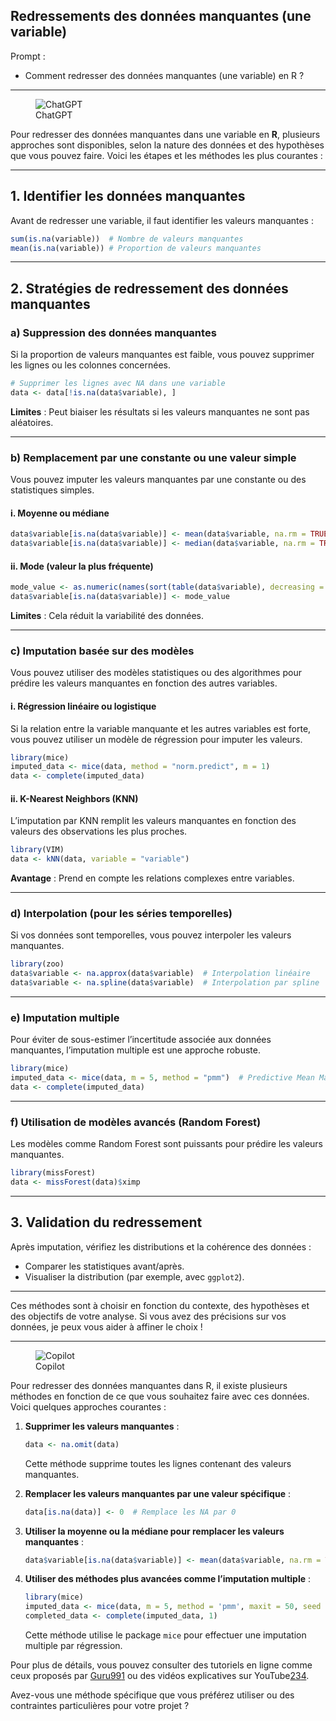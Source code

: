 ## Redressements des données manquantes (une variable)

::: {.callout-note appearance="simple"}
Prompt : 

* Comment redresser des données manquantes (une variable) en R ? 


:::

----

![ChatGPT](../img/ChatGPT.PNG)

Pour redresser des données manquantes dans une variable en **R**, plusieurs approches sont disponibles, selon la nature des données et des hypothèses que vous pouvez faire. Voici les étapes et les méthodes les plus courantes :

---

## 1. **Identifier les données manquantes**
Avant de redresser une variable, il faut identifier les valeurs manquantes :

```R
sum(is.na(variable))  # Nombre de valeurs manquantes
mean(is.na(variable)) # Proportion de valeurs manquantes
```

---

## 2. **Stratégies de redressement des données manquantes**

### a) **Suppression des données manquantes**
Si la proportion de valeurs manquantes est faible, vous pouvez supprimer les lignes ou les colonnes concernées.

```R
# Supprimer les lignes avec NA dans une variable
data <- data[!is.na(data$variable), ]
```

**Limites** : Peut biaiser les résultats si les valeurs manquantes ne sont pas aléatoires.

---

### b) **Remplacement par une constante ou une valeur simple**
Vous pouvez imputer les valeurs manquantes par une constante ou des statistiques simples.

#### i. Moyenne ou médiane
```R
data$variable[is.na(data$variable)] <- mean(data$variable, na.rm = TRUE)  # Moyenne
data$variable[is.na(data$variable)] <- median(data$variable, na.rm = TRUE)  # Médiane
```

#### ii. Mode (valeur la plus fréquente)
```R
mode_value <- as.numeric(names(sort(table(data$variable), decreasing = TRUE))[1])
data$variable[is.na(data$variable)] <- mode_value
```

**Limites** : Cela réduit la variabilité des données.

---

### c) **Imputation basée sur des modèles**
Vous pouvez utiliser des modèles statistiques ou des algorithmes pour prédire les valeurs manquantes en fonction des autres variables.

#### i. Régression linéaire ou logistique
Si la relation entre la variable manquante et les autres variables est forte, vous pouvez utiliser un modèle de régression pour imputer les valeurs.

```R
library(mice)
imputed_data <- mice(data, method = "norm.predict", m = 1)
data <- complete(imputed_data)
```

#### ii. K-Nearest Neighbors (KNN)
L’imputation par KNN remplit les valeurs manquantes en fonction des valeurs des observations les plus proches.

```R
library(VIM)
data <- kNN(data, variable = "variable")
```

**Avantage** : Prend en compte les relations complexes entre variables.

---

### d) **Interpolation (pour les séries temporelles)**
Si vos données sont temporelles, vous pouvez interpoler les valeurs manquantes.

```R
library(zoo)
data$variable <- na.approx(data$variable)  # Interpolation linéaire
data$variable <- na.spline(data$variable)  # Interpolation par spline
```

---

### e) **Imputation multiple**
Pour éviter de sous-estimer l’incertitude associée aux données manquantes, l’imputation multiple est une approche robuste.

```R
library(mice)
imputed_data <- mice(data, m = 5, method = "pmm")  # Predictive Mean Matching
data <- complete(imputed_data)
```

---

### f) **Utilisation de modèles avancés (Random Forest)**
Les modèles comme Random Forest sont puissants pour prédire les valeurs manquantes.

```R
library(missForest)
data <- missForest(data)$ximp
```

---

## 3. **Validation du redressement**
Après imputation, vérifiez les distributions et la cohérence des données :

- Comparer les statistiques avant/après.
- Visualiser la distribution (par exemple, avec `ggplot2`).

---

Ces méthodes sont à choisir en fonction du contexte, des hypothèses et des objectifs de votre analyse. Si vous avez des précisions sur vos données, je peux vous aider à affiner le choix !

----

![Copilot](../img/copilot.PNG)

Pour redresser des données manquantes dans R, il existe plusieurs méthodes en fonction de ce que vous souhaitez faire avec ces données. Voici quelques approches courantes :

1. **Supprimer les valeurs manquantes** :
   ```R
   data <- na.omit(data)
   ```
   Cette méthode supprime toutes les lignes contenant des valeurs manquantes.

2. **Remplacer les valeurs manquantes par une valeur spécifique** :
   ```R
   data[is.na(data)] <- 0  # Remplace les NA par 0
   ```

3. **Utiliser la moyenne ou la médiane pour remplacer les valeurs manquantes** :
   ```R
   data$variable[is.na(data$variable)] <- mean(data$variable, na.rm = TRUE)  # Remplace les NA par la moyenne
   ```

4. **Utiliser des méthodes plus avancées comme l'imputation multiple** :
   ```R
   library(mice)
   imputed_data <- mice(data, m = 5, method = 'pmm', maxit = 50, seed = 500)
   completed_data <- complete(imputed_data, 1)
   ```
   Cette méthode utilise le package `mice` pour effectuer une imputation multiple par régression.

Pour plus de détails, vous pouvez consulter des tutoriels en ligne comme ceux proposés par [Guru99](https://www.guru99.com/fr/r-replace-missing-values.html)[1](https://www.guru99.com/fr/r-replace-missing-values.html) ou des vidéos explicatives sur YouTube[2](https://www.youtube.com/watch?v=yacuMoIKEg4)[3](https://www.youtube.com/watch?v=gptthNRXXYU)[4](https://www.youtube.com/watch?v=RPLLc8Ce5GE).

Avez-vous une méthode spécifique que vous préférez utiliser ou des contraintes particulières pour votre projet ?